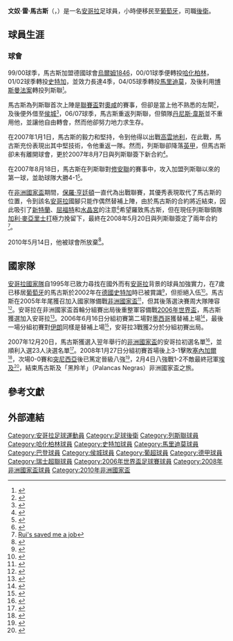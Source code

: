 {{noteta
|G1=足球
|G2=列斯聯
|G3=FAcup
}}
{{Football player infobox
| playername          = 雷·馬古斯<br />''Rui Marques''
| fullname            = Manuel Rui Marques
| nickname            = 
| image               =  
| dateofbirth         = {{birth date and age|1977|9|3}} 
| cityofbirth         = [[羅安達|羅安達]]
| countryofbirth      = [[安哥拉|安哥拉]]
| height              = {{height|m=1.80}}
| currentclub         = --
| clubnumber          = 
| position            = [[足球後衛|後衛]]
| youthyears          = 
| youthclubs          = 
| years               = 1998–99<br />1999–00<br />2000–01<br />2001–04<br />2004–05<br />2005-10<br />2006
|clubs                = {{Link-en|巴登足球會|FC Baden|巴登}}<br />[[烏爾姆1846|烏爾姆1846]]<br />[[哈化柏林足球會|哈化柏林]]<br />[[史特加足球會|史特加]]<br />[[馬里迪莫|馬里迪莫]]<br />[[列斯聯足球會|列斯聯]]<br />→ [[赫尔城足球俱乐部|侯城]]
| caps(goals)         = 27 (0)<br />32 (0)<br />{{0}}1 (0)<br />47 (0)<br />{{0}}8 (0)<br />90 (4)<br />{{0}}1 (0)
| nationalyears       = 2006–
| nationalteam        = [[安哥拉國家足球隊|安哥拉]]
| nationalcaps(goals) = {{0}}19 (0)
| pcupdate            = 2008.03.17
| ntupdate            = 2008.02.01
}}

'''文奴·雷·馬古斯'''（'''{{lang-pt|Manuel Rui Marques}}'''，{{bd|1977年|9月3日|catIdx=M}}）是一名[[安哥拉|安哥拉]]足球員，小時便移民至[[葡萄牙|葡萄牙]]，司職[[足球後衛|後衛]]。

==球員生涯==
===球會===
99/00球季，馬古斯加盟德國球會[[烏爾姆1846|烏爾姆1846]]，00/01球季便轉投[[哈化柏林足球會|哈化柏林]]，01/02球季轉投[[史特加足球會|史特加]]，並效力長達4季，04/05球季轉投[[馬里迪莫|馬里迪莫]]，及後利用[[博斯曼法案|博斯曼法案]]轉投列斯聯<small><ref>{{Cite web |url=http://news.bbc.co.uk/sport2/hi/football/teams/l/leeds_united/4708783.stm |title=Angolan Marques signs for Leeds |access-date=2008-04-09 |archive-date=2019-09-02 |archive-url=https://web.archive.org/web/20190902115453/http://news.bbc.co.uk/sport2/hi/football/teams/l/leeds_united/4708783.stm |dead-url=no }}</ref></small>。

馬古斯為列斯聯首次上陣是[[英格蘭聯賽盃|聯賽盃]]對[[奥特汉姆足球俱乐部|奧咸]]的賽事，但卻是當上他不熟悉的左閘<small><ref>{{Cite web |url=http://news.bbc.co.uk/sport2/hi/football/league_cup/4168408.stm |title=Leeds 2-0 Oldham |access-date=2008-04-09 |archive-date=2019-09-02 |archive-url=https://web.archive.org/web/20190902031130/http://news.bbc.co.uk/sport2/hi/football/league_cup/4168408.stm |dead-url=no }}</ref></small>，及後便外借至[[赫尔城足球俱乐部|侯城]]<small><ref>{{Cite web |url=http://news.bbc.co.uk/sport2/hi/football/teams/l/leeds_united/4837268.stm |title=Leeds complete Graham loan deal |access-date=2008-04-09 |archive-date=2020-02-18 |archive-url=https://web.archive.org/web/20200218005254/http://news.bbc.co.uk/sport2/hi/football/teams/l/leeds_united/4837268.stm |dead-url=no }}</ref></small>，06/07球季，馬古斯重返列斯聯，但領隊[[丹尼斯·韋斯|丹尼斯·韋斯]]並不重用他，並讓他自由轉會，然而他卻努力地力求生存。

在2007年1月1日，馬古斯的毅力和堅持，令到他得以出戰[[考文垂足球俱乐部|高雲地利]]，在此戰，馬古斯充份表現出其中堅技術，令他重返一隊。然而，列斯聯卻降落[[英格蘭足球甲級聯賽|英甲]]，但馬古斯卻未有離開球會，更於2007年8月7日與列斯聯簽下新合約<small><ref>{{Cite web |url=http://news.bbc.co.uk/sport2/hi/football/teams/l/leeds_united/6935642.stm |title=Prutton and Marques pen new deals |access-date=2008-04-09 |archive-date=2021-03-01 |archive-url=https://web.archive.org/web/20210301141533/http://news.bbc.co.uk/sport2/hi/football/teams/l/leeds_united/6935642.stm |dead-url=no }}</ref></small>。

在2007年8月18日，馬古斯在列斯聯對[[修安联足球俱乐部|修安聯]]的賽事中，攻入加盟列斯聯以來的第一球，並助球隊大勝4-1<small><ref>{{Cite web |url=http://news.bbc.co.uk/sport2/hi/football/eng_div_2/6941782.stm |title=Leeds 4-1 Southend |access-date=2008-04-09 |archive-date=2020-11-18 |archive-url=https://web.archive.org/web/20201118042434/http://news.bbc.co.uk/sport2/hi/football/eng_div_2/6941782.stm |dead-url=no }}</ref></small>。

在[[非洲國家盃|非洲國家盃]]期間，[[保羅·亨廷頓|保羅·亨廷頓]]一直代為出戰聯賽，其優秀表現取代了馬古斯的位置，令到該名[[安哥拉|安哥拉]]國腳只能作偶然替補上陣，由於馬古斯的合約將近結束，因此吸引了[[新特蘭足球會|新特蘭]]、[[屈福特足球會|屈福特]]和[[水晶宮足球俱樂部|水晶宮]]的注意<small><ref>{{Cite web |url=http://www.rivals.net/news/pgarticle.aspx?artid=13662_3404574&id=42 |title=Championship Clubs On Their Marques |access-date=2008-05-23 |archive-date=2008-04-10 |archive-url=https://web.archive.org/web/20080410230542/http://www.rivals.net/News/pgArticle.aspx?artid=13662_3404574&id=42 |dead-url=yes }}</ref></small>希望羅致馬古斯，但在現任列斯聯領隊[[加利·麥亞里士打|加利·麥亞里士打]]極力挽留下，最終在2008年5月20日與列斯聯簽定了兩年合約<small><ref>[http://www.yorkshireeveningpost.co.uk/leedsunited/Rui39s-saved-me-a-job.4103772.jp Rui's saved me a job]{{Dead link|date=2020年1月 |bot=InternetArchiveBot |fix-attempted=yes }}</ref></small>。

2010年5月14日，他被球會所放棄<ref>{{cite web |title=Leeds United trim squad after promotion |url=http://news.bbc.co.uk/sport2/hi/football/teams/l/leeds_united/8682477.stm |date=2010-05-04 |accessdate=2010-05-04 |publisher=BBC Sport |archive-date=2010-05-17 |archive-url=https://web.archive.org/web/20100517054349/http://news.bbc.co.uk/sport1/hi/football/teams/l/leeds_united/8682477.stm |dead-url=no }}</ref>。


==國家隊==
[[安哥拉國家足球隊|安哥拉國家隊]]自1995年已致力尋找在國外而有[[安哥拉|安哥拉]]背景的球員加強實力，在7歲已移居[[葡萄牙|葡萄牙]]的馬古斯於2002年在[[德國|德國]][[斯图加特足球俱乐部|史特加]]時已被賞識<small><ref>{{Cite web |url=http://news.bbc.co.uk/sport2/hi/football/africa/1951275.stm |title=Four in line for new Angola caps |access-date=2008-04-09 |archive-date=2016-03-07 |archive-url=https://web.archive.org/web/20160307042612/http://news.bbc.co.uk/sport2/hi/football/africa/1951275.stm |dead-url=no }}</ref></small>，但拒絕入伍<small><ref>{{Cite web |url=http://news.bbc.co.uk/sport2/hi/football/africa/3004937.stm |title=Angolan shirt for Nando |access-date=2008-04-09 |archive-date=2012-09-09 |archive-url=https://www.webcitation.org/6AYllS4xT?url=http://news.bbc.co.uk/sport2/hi/football/africa/3004937.stm |dead-url=no }}</ref></small>。馬古斯在2005年年尾獲召加入國家隊備戰[[非洲國家盃|非洲國家盃]]<small><ref>{{Cite web |url=http://news.bbc.co.uk/sport2/hi/football/world_cup_2006/4545026.stm |title=Angola call on defender Marques |access-date=2008-04-09 |archive-date=2019-08-30 |archive-url=https://web.archive.org/web/20190830025124/http://news.bbc.co.uk/sport2/hi/football/world_cup_2006/4545026.stm |dead-url=no }}</ref></small>，但其後落選決賽周大隊陣容<small><ref>{{Cite web |url=http://news.bbc.co.uk/sport2/hi/football/africa/4601896.stm |title=Angola name new players for CAN |access-date=2008-04-09 |archive-date=2021-02-11 |archive-url=https://web.archive.org/web/20210211062738/http://news.bbc.co.uk/sport2/hi/football/africa/4601896.stm |dead-url=no }}</ref></small>。安哥拉在非洲國家盃首輪分組賽出局後重整軍容備戰[[2006年世界盃足球賽|2006年世界盃]]，馬古斯獲選加入安哥拉<small><ref>{{Cite web |url=http://news.bbc.co.uk/sport2/hi/football/world_cup_2006/teams/angola/4770241.stm |title=Angola announce World Cup squad |access-date=2008-04-09 |archive-date=2021-03-09 |archive-url=https://web.archive.org/web/20210309111827/http://news.bbc.co.uk/sport2/hi/football/world_cup_2006/teams/angola/4770241.stm |dead-url=no }}</ref></small>。2006年6月16日分組初賽第二場對[[墨西哥國家足球隊|墨西哥]]獲替補上場<small><ref>{{Cite web |url=http://news.bbc.co.uk/sport2/hi/football/world_cup_2006/4853058.stm |title=Mexico 0-0 Angola |access-date=2008-04-09 |archive-date=2019-04-14 |archive-url=https://web.archive.org/web/20190414130554/http://news.bbc.co.uk/sport2/hi/football/world_cup_2006/4853058.stm |dead-url=no }}</ref></small>，最後一場分組初賽對[[伊朗國家足球隊|伊朗]]同樣是替補上場<small><ref>{{Cite web |url=http://news.bbc.co.uk/sport2/hi/football/world_cup_2006/4853320.stm |title=Iran 1-1 Angola |access-date=2008-04-09 |archive-date=2017-12-16 |archive-url=https://web.archive.org/web/20171216230739/http://news.bbc.co.uk/sport2/hi/football/world_cup_2006/4853320.stm |dead-url=no }}</ref></small>，安哥拉3戰獲2分於分組初賽出局。

2007年12月20日，馬古斯獲選入翌年舉行的[[非洲國家盃|非洲國家盃]]的安哥拉初選名單<small><ref>{{Cite web |url=http://news.bbc.co.uk/sport2/hi/football/africa/7153941.stm |title=Angola recall Marques for Ghana |access-date=2008-04-09 |archive-date=2019-09-04 |archive-url=https://web.archive.org/web/20190904022021/http://news.bbc.co.uk/sport2/hi/football/africa/7153941.stm |dead-url=no }}</ref></small>，並順利入選23人決選名單<small><ref>{{Cite web |url=http://news.bbc.co.uk/sport2/hi/football/africa/7184850.stm |title=Angola stick with experience |access-date=2008-04-09 |archive-date=2019-09-03 |archive-url=https://web.archive.org/web/20190903222617/http://news.bbc.co.uk/sport2/hi/football/africa/7184850.stm |dead-url=no }}</ref></small>。2008年1月27日分組初賽首場後上3-1擊敗[[塞內加爾國家足球隊|塞內加爾]]<small><ref>{{Cite web |url=http://news.bbc.co.uk/sport2/hi/football/africa/7210965.stm |title=Senegal 1-3 Angola |access-date=2008-04-09 |archive-date=2021-02-11 |archive-url=https://web.archive.org/web/20210211012103/http://news.bbc.co.uk/sport2/hi/football/africa/7210965.stm |dead-url=no }}</ref></small>，次場0-0賽和[[突尼西亞國家足球隊|突尼西亞]]後已篤定晉級八強<small><ref>{{Cite web |url=http://news.bbc.co.uk/sport2/hi/football/africa/7218825.stm |title=Tunisia 0-0 Angola |access-date=2008-04-09 |archive-date=2012-04-06 |archive-url=https://web.archive.org/web/20120406073320/http://news.bbc.co.uk/sport2/hi/football/africa/7218825.stm |dead-url=no }}</ref></small>，2月4日八強戰1-2不敵最終冠軍[[埃及國家足球隊|埃及]]<small><ref>{{Cite web |url=http://news.bbc.co.uk/sport2/hi/football/africa/7225288.stm |title=Egypt 2-1 Angola  |access-date=2008-04-09 |archive-date=2020-11-04 |archive-url=https://web.archive.org/web/20201104062634/http://news.bbc.co.uk/sport2/hi/football/africa/7225288.stm |dead-url=no }}</ref></small>，結束馬古斯及「黑羚羊」（Palancas Negras）非洲國家盃之旅。

==參考文獻==
{{reflist}}

==外部連結==
{{soccerbase|id=25202|name=雷·馬古斯}}

{{DEFAULTSORT:Marques, Rui}}
[[Category:安哥拉足球運動員|Category:安哥拉足球運動員]]
[[Category:足球後衛|Category:足球後衛]]
[[Category:列斯聯球員|Category:列斯聯球員]]
[[Category:哈化柏林球員|Category:哈化柏林球員]]
[[Category:史特加球員|Category:史特加球員]]
[[Category:馬里迪莫球員|Category:馬里迪莫球員]]
[[Category:巴登球員|Category:巴登球員]]
[[Category:侯城球員|Category:侯城球員]]
[[Category:葡超球員|Category:葡超球員]]
[[Category:德甲球員|Category:德甲球員]]
[[Category:瑞士超聯球員|Category:瑞士超聯球員]]
[[Category:2006年世界盃足球賽球員|Category:2006年世界盃足球賽球員]]
[[Category:2008年非洲國家盃球員|Category:2008年非洲國家盃球員]]
[[Category:2010年非洲國家盃|Category:2010年非洲國家盃]]